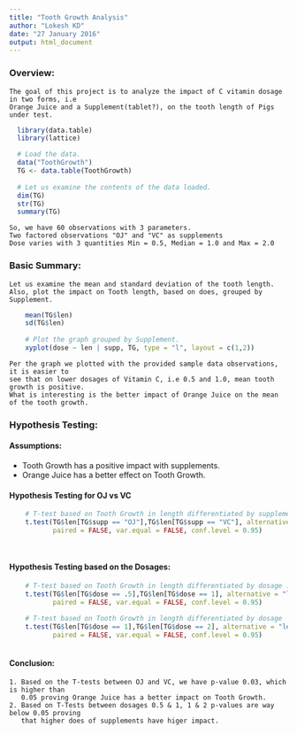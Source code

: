 ```yaml
---
title: "Tooth Growth Analysis"
author: "Lokesh KD"
date: "27 January 2016"
output: html_document
---
```


### Overview:
    The goal of this project is to analyze the impact of C vitamin dosage in two forms, i.e
    Orange Juice and a Supplement(tablet?), on the tooth length of Pigs under test.
    
```r
  library(data.table)
  library(lattice)

  # Load the data.
  data("ToothGrowth")
  TG <- data.table(ToothGrowth)
  
  # Let us examine the contents of the data loaded.
  dim(TG)
  str(TG)
  summary(TG)

```  
    So, we have 60 observations with 3 parameters.  
    Two factored observations "OJ" and "VC" as supplements  
    Dose varies with 3 quantities Min = 0.5, Median = 1.0 and Max = 2.0  
    
### Basic Summary:
    Let us examine the mean and standard deviation of the tooth length.  
    Also, plot the impact on Tooth length, based on does, grouped by Supplement.
```r

    mean(TG$len)
    sd(TG$len)
    
    # Plot the graph grouped by Supplement.
    xyplot(dose ~ len | supp, TG, type = "l", layout = c(1,2))

```   

    Per the graph we plotted with the provided sample data observations, it is easier to 
    see that on lower dosages of Vitamin C, i.e 0.5 and 1.0, mean tooth growth is positive.  
    What is interesting is the better impact of Orange Juice on the mean of the tooth growth. 
    
### Hypothesis Testing:
#### Assumptions:
  * Tooth Growth has a positive impact with supplements.  
  * Orange Juice has a better effect on Tooth Growth.
  
#### Hypothesis Testing for OJ vs VC  
```r

    # T-test based on Tooth Growth in length differentiated by supplement.
    t.test(TG$len[TG$supp == "OJ"],TG$len[TG$supp == "VC"], alternative = "greater", 
           paired = FALSE, var.equal = FALSE, conf.level = 0.95)
    
        
```   
    
#### Hypothesis Testing based on the Dosages:  
```r
    
    # T-test based on Tooth Growth in length differentiated by dosage .5 & 1
    t.test(TG$len[TG$dose == .5],TG$len[TG$dose == 1], alternative = "less", 
           paired = FALSE, var.equal = FALSE, conf.level = 0.95)
    
    # T-test based on Tooth Growth in length differentiated by dosage  1 & 2
    t.test(TG$len[TG$dose == 1],TG$len[TG$dose == 2], alternative = "less", 
           paired = FALSE, var.equal = FALSE, conf.level = 0.95)
    
```   

#### Conclusion:  
    1. Based on the T-tests between OJ and VC, we have p-value 0.03, which is higher than  
       0.05 proving Orange Juice has a better impact on Tooth Growth.
    2. Based on T-Tests between dosages 0.5 & 1, 1 & 2 p-values are way below 0.05 proving  
       that higher does of supplements have higer impact.
    
